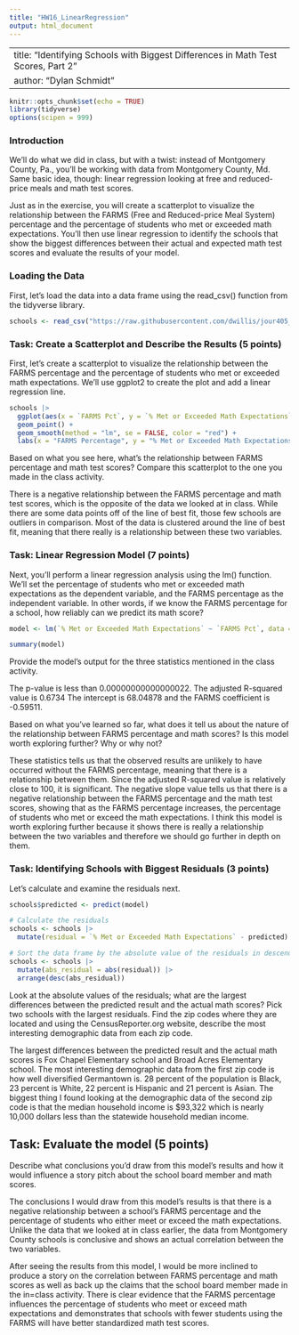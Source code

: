 ```yaml
---
title: "HW16_LinearRegression"
output: html_document
---
```


---
title: "Identifying Schools with Biggest Differences in Math Test Scores, Part 2"
author: "Dylan Schmidt"
---

```r
knitr::opts_chunk$set(echo = TRUE)
library(tidyverse)
options(scipen = 999)
```

### Introduction

We'll do what we did in class, but with a twist: instead of Montgomery County, Pa., you'll be working with data from Montgomery County, Md. Same basic idea, though: linear regression looking at free and reduced-price meals and math test scores.

Just as in the exercise, you will create a scatterplot to visualize the relationship between the FARMS (Free and Reduced-price Meal System) percentage and the percentage of students who met or exceeded math expectations. You'll then use linear regression to identify the schools that show the biggest differences between their actual and expected math test scores and evaluate the results of your model.

### Loading the Data

First, let's load the data into a data frame using the read_csv() function from the tidyverse library.

```r
schools <- read_csv("https://raw.githubusercontent.com/dwillis/jour405_files/refs/heads/main/montgomery_md.csv")
```
### Task: Create a Scatterplot and Describe the Results (5 points)

First, let's create a scatterplot to visualize the relationship between the FARMS percentage and the percentage of students who met or exceeded math expectations. We'll use ggplot2 to create the plot and add a linear regression line.

```r
schools |>
  ggplot(aes(x = `FARMS Pct`, y = `% Met or Exceeded Math Expectations`)) +
  geom_point() +
  geom_smooth(method = "lm", se = FALSE, color = "red") +
  labs(x = "FARMS Percentage", y = "% Met or Exceeded Math Expectations", title = "Scatterplot of Math Expectations vs FARMS Percentage")
```
Based on what you see here, what's the relationship between FARMS percentage and math test scores? Compare this scatterplot to the one you made in the class activity.

There is a negative relationship between the FARMS percentage and math test scores, which is the opposite of the data we looked at in class. While there are some data points off of the line of best fit, those few schools are outliers in comparison. Most of the data is clustered around the line of best fit, meaning that there really is a relationship between these two variables.


### Task: Linear Regression Model (7 points)

Next, you'll perform a linear regression analysis using the lm() function. We'll set the percentage of students who met or exceeded math expectations as the dependent variable, and the FARMS percentage as the independent variable. In other words, if we know the FARMS percentage for a school, how reliably can we predict its math score?

```r
model <- lm(`% Met or Exceeded Math Expectations` ~ `FARMS Pct`, data = schools)

summary(model)
```

Provide the model's output for the three statistics mentioned in the class activity.

The p-value is less than 0.00000000000000022.
The adjusted R-squared value is 0.6734
The intercept is 68.04878 and the FARMS coefficient is -0.59511.

Based on what you've learned so far, what does it tell us about the nature of the relationship between FARMS percentage and math scores? Is this model worth exploring further? Why or why not?

These statistics tells us that the observed results are unlikely to have occurred without the FARMS percentage, meaning that there is a relationship between them. Since the adjusted R-squared value is relatively close to 100, it is significant. The negative slope value tells us that there is a negative relationship between the FARMS percentage and the math test scores, showing that as the FARMS percentage increases, the percentage of students who met or exceed the math expectations. I think this model is worth exploring further because it shows there is really a relationship between the two variables and therefore we should go further in depth on them.

### Task: Identifying Schools with Biggest Residuals (3 points)

Let's calculate and examine the residuals next. 

```r
schools$predicted <- predict(model)

# Calculate the residuals
schools <- schools |> 
  mutate(residual = `% Met or Exceeded Math Expectations` - predicted)

# Sort the data frame by the absolute value of the residuals in descending order
schools <- schools |>
  mutate(abs_residual = abs(residual)) |>
  arrange(desc(abs_residual))

```

Look at the absolute values of the residuals; what are the largest differences between the predicted result and the actual math scores? Pick two schools with the largest residuals. Find the zip codes where they are located and using the CensusReporter.org website, describe the most interesting demographic data from each zip code.

The largest differences between the predicted result and the actual math scores is Fox Chapel Elementary school and Broad Acres Elementary school. The most interesting demographic data from the first zip code is how well diversified Germantown is. 28 percent of the population is Black, 23 percent is White, 22 percent is Hispanic and 21 percent is Asian. The biggest thing I found looking at the demographic data of the second zip code is that the median household income is $93,322 which is nearly 10,000 dollars less than the statewide household median income.

## Task: Evaluate the model (5 points)

Describe what conclusions you'd draw from this model's results and how it would influence a story pitch about the school board member and math scores.

The conclusions I would draw from this model's results is that there is a negative relationship between a school's FARMS percentage and the percentage of students who either meet or exceed the math expectations. Unlike the data that we looked at in class earlier, the data from Montgomery County schools is conclusive and shows an actual correlation between the two variables. 

After seeing the results from this model, I would be more inclined to produce a story on the correlation between FARMS percentage and math scores as well as back up the claims that the school board member made in the in=class activity. There is clear evidence that the FARMS percentage influences the percentage of students who meet or exceed math expectations and demonstrates that schools with fewer students using the FARMS will have better standardized math test scores. 
